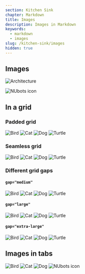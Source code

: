 ```yaml
---
section: Kitchen Sink
chapter: Markdown
title: Images
description: Images in Markdown
keywords:
  - markdown
  - images
slug: /kitchen-sink/images
hidden: true
---
```


## Images

![Architecture](./images/unsplashed_architecture.jpg 'Modern Architecture')

![NUbots icon](../../images/nubots-icon.png 'NUbots icon')

## In a grid

### Padded grid

<Grid columns='1fr 1fr' rows="1fr 1fr" caption="Some possible pets">

![Bird](./images/unsplashed_bird.jpg 'Bird')
![Cat](./images/unsplashed_cat.jpg 'Cat')
![Dog](./images/unsplashed_dog.jpg 'Dog')
![Turtle](./unsplashed_turtle.jpg 'Turtle')

</Grid>

### Seamless grid

<Grid columns='1fr 1fr' rows="1fr 1fr" caption="Some possible pets" seamless>

![Bird](./images/unsplashed_bird.jpg 'Bird')
![Cat](./images/unsplashed_cat.jpg 'Cat')
![Dog](./images/unsplashed_dog.jpg 'Dog')
![Turtle](./unsplashed_turtle.jpg 'Turtle')

</Grid>

### Different grid gaps

#### `gap="medium"`

<Grid columns='1fr 1fr' rows="1fr 1fr" gap="medium" caption="Some possible pets">

![Bird](./images/unsplashed_bird.jpg 'Bird')
![Cat](./images/unsplashed_cat.jpg 'Cat')
![Dog](./images/unsplashed_dog.jpg 'Dog')
![Turtle](./unsplashed_turtle.jpg 'Turtle')

</Grid>

#### `gap="large"`

<Grid columns='1fr 1fr' rows="1fr 1fr" gap="large" caption="Some possible pets">

![Bird](./images/unsplashed_bird.jpg 'Bird')
![Cat](./images/unsplashed_cat.jpg 'Cat')
![Dog](./images/unsplashed_dog.jpg 'Dog')
![Turtle](./unsplashed_turtle.jpg 'Turtle')

</Grid>

#### `gap="extra-large"`

<Grid columns='1fr 1fr' rows="1fr 1fr" gap="extra-large" caption="Some possible pets">

![Bird](./images/unsplashed_bird.jpg 'Bird')
![Cat](./images/unsplashed_cat.jpg 'Cat')
![Dog](./images/unsplashed_dog.jpg 'Dog')
![Turtle](./unsplashed_turtle.jpg 'Turtle')

</Grid>

## Images in tabs

<TabbedImages>

![Bird](./images/unsplashed_bird.jpg1 'Bird')
![Cat](./images/unsplashed_cat.jpg1 'Cat')
![Dog](./images/unsplashed_dog.jpg1 'Dog')
![NUbots icon](../../images/nubots-icon.png 'NUbots icon')

</TabbedImages>
